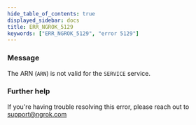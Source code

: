 ```yaml
---
hide_table_of_contents: true
displayed_sidebar: docs
title: ERR_NGROK_5129
keywords: ["ERR_NGROK_5129", "error 5129"]
---
```


### Message

The ARN (`ARN`) is not valid for the `SERVICE` service.

### Further help

If you're having trouble resolving this error, please reach out to [support@ngrok.com](mailto:support@ngrok.com?subject=Help%20with%20ERR_NGROK_5129)
